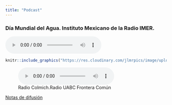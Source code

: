 ```yaml
---
title: "Podcast"
---
```


### Día Mundial del Agua. Instituto Mexicano de la Radio IMER.

![](IMER.mp3)


```r

knitr::include_graphics("https://res.cloudinary.com/jlmrpics/image/upload/v1558633624/saludenlafrontera_lmnand.png")
```


![Radio Colmich.Radio UABC Frontera Común](fronteracomun23may2019.mp3)


[Notas de difusión](https://www.colef.mx/estemes/las-causas-detras-de-las-causas-de-la-diabetes/)